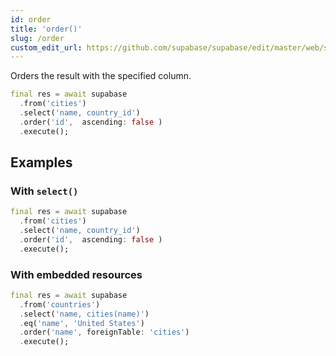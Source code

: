 ```yaml
---
id: order
title: 'order()'
slug: /order
custom_edit_url: https://github.com/supabase/supabase/edit/master/web/spec/supabase_dart_v1_ref.yml
---
```



Orders the result with the specified column.

```dart
final res = await supabase
  .from('cities')
  .select('name, country_id')
  .order('id',  ascending: false )
  .execute();
```

## Examples

### With `select()`

```dart
final res = await supabase
  .from('cities')
  .select('name, country_id')
  .order('id',  ascending: false )
  .execute();
```

### With embedded resources

```dart
final res = await supabase
  .from('countries')
  .select('name, cities(name)')
  .eq('name', 'United States')
  .order('name', foreignTable: 'cities')
  .execute();
```
